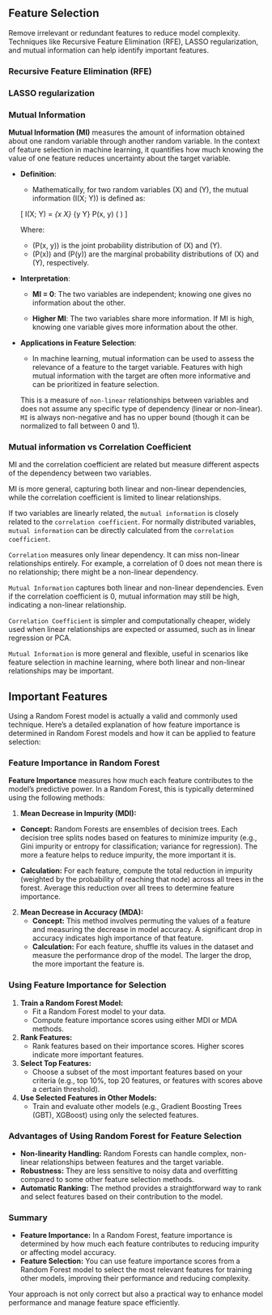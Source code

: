 
## Feature Selection

Remove irrelevant or redundant features to reduce model complexity. Techniques like Recursive Feature Elimination (RFE), LASSO regularization, and mutual information can help identify important features.
  
  
### Recursive Feature Elimination (RFE)


### LASSO regularization


### Mutual Information

**Mutual Information (MI)** measures the amount of information obtained about one random variable through another random variable. In the context of feature selection in machine learning, it quantifies how much knowing the value of one feature reduces uncertainty about the target variable.

- **Definition**:
  - Mathematically, for two random variables \(X\) and \(Y\), the mutual information \(I(X; Y)\) is defined as:
  
  \[
  I(X; Y) = \sum_{x \in X} \sum_{y \in Y} P(x, y) \log \left( \frac{P(x, y)}{P(x) P(y)} \right)
  \]
  
  Where:
  - \(P(x, y)\) is the joint probability distribution of \(X\) and \(Y\).
  - \(P(x)\) and \(P(y)\) are the marginal probability distributions of \(X\) and \(Y\), respectively.

- **Interpretation**:
  
  - **MI = 0**: The two variables are independent; knowing one gives no information about the other.
  
  - **Higher MI**: The two variables share more information. If MI is high, knowing one variable gives more information about the other.

- **Applications in Feature Selection**:
  
  - In machine learning, mutual information can be used to assess the relevance of a feature to the target variable. Features with high mutual information with the target are often more informative and can be prioritized in feature selection.
  
   This is a measure of `non-linear` relationships between variables and does not assume any specific type of dependency (linear or non-linear). `MI` is always non-negative and has no upper bound (though it can be normalized to fall between 0 and 1).

### Mutual information vs Correlation Coefficient

MI and the correlation coefficient are related but measure different aspects of the dependency between two variables.

MI is more general, capturing both linear and non-linear dependencies, while the correlation coefficient is limited to linear relationships.

   
If two variables are linearly related, the `mutual information` is closely related to the `correlation coefficient`. For normally distributed variables, `mutual information` can be directly calculated from the `correlation coefficient`.

`Correlation` measures only linear dependency. It can miss non-linear relationships entirely. For example, a correlation of 0 does not mean there is no relationship; there might be a non-linear dependency.

`Mutual Information` captures both linear and non-linear dependencies. Even if the correlation coefficient is 0, mutual information may still be high, indicating a non-linear relationship.

`Correlation Coefficient` is simpler and computationally cheaper, widely used when linear relationships are expected or assumed, such as in linear regression or PCA.

`Mutual Information` is more general and flexible, useful in scenarios like feature selection in machine learning, where both linear and non-linear relationships may be important.



## Important Features


Using a Random Forest model is actually a valid and commonly used technique. Here’s a detailed explanation of how feature importance is determined in Random Forest models and how it can be applied to feature selection:

### Feature Importance in Random Forest

**Feature Importance** measures how much each feature contributes to the model’s predictive power. In a Random Forest, this is typically determined using the following methods:

1. **Mean Decrease in Impurity (MDI):**

- **Concept:** Random Forests are ensembles of decision trees. Each decision tree splits nodes based on features to minimize impurity (e.g., Gini impurity or entropy for classification; variance for regression). The more a feature helps to reduce impurity, the more important it is.

- **Calculation:** For each feature, compute the total reduction in impurity (weighted by the probability of reaching that node) across all trees in the forest. Average this reduction over all trees to determine feature importance.

2. **Mean Decrease in Accuracy (MDA):**
   - **Concept:** This method involves permuting the values of a feature and measuring the decrease in model accuracy. A significant drop in accuracy indicates high importance of that feature.
   - **Calculation:** For each feature, shuffle its values in the dataset and measure the performance drop of the model. The larger the drop, the more important the feature is.

### **Using Feature Importance for Selection**

1. **Train a Random Forest Model:**
   - Fit a Random Forest model to your data.
   - Compute feature importance scores using either MDI or MDA methods.

2. **Rank Features:**
   - Rank features based on their importance scores. Higher scores indicate more important features.

3. **Select Top Features:**
   - Choose a subset of the most important features based on your criteria (e.g., top 10%, top 20 features, or features with scores above a certain threshold).

4. **Use Selected Features in Other Models:**
   - Train and evaluate other models (e.g., Gradient Boosting Trees (GBT), XGBoost) using only the selected features.

### **Advantages of Using Random Forest for Feature Selection**

- **Non-linearity Handling:** Random Forests can handle complex, non-linear relationships between features and the target variable.
- **Robustness:** They are less sensitive to noisy data and overfitting compared to some other feature selection methods.
- **Automatic Ranking:** The method provides a straightforward way to rank and select features based on their contribution to the model.

### **Summary**

- **Feature Importance:** In a Random Forest, feature importance is determined by how much each feature contributes to reducing impurity or affecting model accuracy.
- **Feature Selection:** You can use feature importance scores from a Random Forest model to select the most relevant features for training other models, improving their performance and reducing complexity.

Your approach is not only correct but also a practical way to enhance model performance and manage feature space efficiently.






